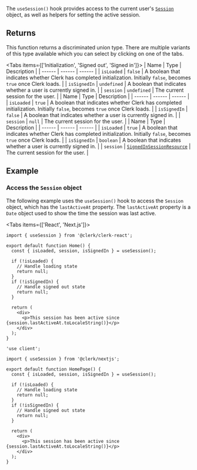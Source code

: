 The `useSession()` hook provides access to the current user's [`Session`](/docs/references/javascript/session) object, as well as helpers for setting the active session.

## Returns

This function returns a discriminated union type. There are multiple variants of this type available which you can select by clicking on one of the tabs.

<Tabs items={['Initialization', 'Signed out', 'Signed in']}>
  <Tab>
    | Name | Type | Description | | ------ | ------ | ------ | | `isLoaded` | `false` | A boolean that indicates whether
    Clerk has completed initialization. Initially `false`, becomes `true` once Clerk loads. | | `isSignedIn` |
    `undefined` | A boolean that indicates whether a user is currently signed in. | | `session` | `undefined` | The
    current session for the user. |
  </Tab>
  <Tab>
    | Name | Type | Description | | ------ | ------ | ------ | | `isLoaded` | `true` | A boolean that indicates whether
    Clerk has completed initialization. Initially `false`, becomes `true` once Clerk loads. | | `isSignedIn` | `false` |
    A boolean that indicates whether a user is currently signed in. | | `session` | `null` | The current session for the
    user. |
  </Tab>
  <Tab>
    | Name | Type | Description | | ------ | ------ | ------ | | `isLoaded` | `true` | A boolean that indicates whether
    Clerk has completed initialization. Initially `false`, becomes `true` once Clerk loads. | | `isSignedIn` | `boolean`
    | A boolean that indicates whether a user is currently signed in. | | `session` |
    [`SignedInSessionResource`](/docs/references/javascript/session) | The current session for the user. |
  </Tab>
</Tabs>

## Example

### Access the `Session` object

The following example uses the `useSession()` hook to access the `Session` object, which has the `lastActiveAt` property. The `lastActiveAt` property is a `Date` object used to show the time the session was last active.

<Tabs items={['React', 'Next.js']}>
<Tab>

```tsx {{ filename: 'src/Home.tsx' }}
import { useSession } from '@clerk/clerk-react';

export default function Home() {
  const { isLoaded, session, isSignedIn } = useSession();

  if (!isLoaded) {
    // Handle loading state
    return null;
  }
  if (!isSignedIn) {
    // Handle signed out state
    return null;
  }

  return (
    <div>
      <p>This session has been active since {session.lastActiveAt.toLocaleString()}</p>
    </div>
  );
}
```

</Tab>
<Tab>

```tsx {{ filename: 'app/page.tsx' }}
'use client';

import { useSession } from '@clerk/nextjs';

export default function HomePage() {
  const { isLoaded, session, isSignedIn } = useSession();

  if (!isLoaded) {
    // Handle loading state
    return null;
  }
  if (!isSignedIn) {
    // Handle signed out state
    return null;
  }

  return (
    <div>
      <p>This session has been active since {session.lastActiveAt.toLocaleString()}</p>
    </div>
  );
}
```

</Tab>
</Tabs>
